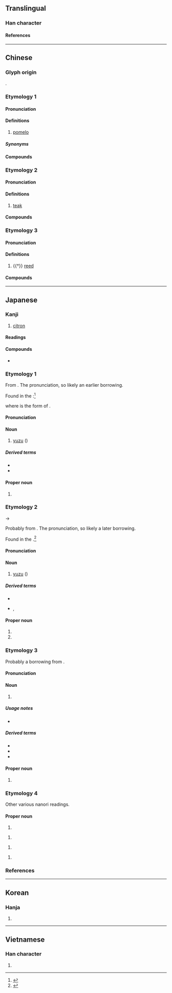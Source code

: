 {{character info/new}}
==Translingual==

===Han character===
{{Han char|rn=75|rad=木|as=05|sn=9|four=45960|canj=DLW|ids=⿰木由}}

====References====
{{Han ref|kx=0519.120|dkj=14629|dj=0907.120|hdz=21182.050|uh=67DA}}

----

==Chinese==
{{zh-forms}}

===Glyph origin===
{{Han etym}}
{{Han compound|木|由|ls=psc|c1=s|c2=p|t1=tree; wood}}.

===Etymology 1===

====Pronunciation====
{{zh-pron
|m=yòu
|c=jau6-2,jau6
|h=pfs=yu;gd=yu4
|md=iû
|mn=iū
|mn-t=iu7
|w=3hhieu
|mc=1
|oc=1
|ma=
|cat=n
}}

====Definitions====
{{zh-hanzi}}

# [[pomelo]]

=====Synonyms=====
{{zh-dial|柚子}}

====Compounds====
{{zh-der|柚子|柚仔|西柚|葡萄柚|碌柚|沙田柚}}

===Etymology 2===

====Pronunciation====
{{zh-pron
|m=yóu,yòu,1nb=Mainland,2nb=Taiwan
|c=jau4
|md=iû
|mn-t=iu5
|cat=n
}}

====Definitions====
{{zh-hanzi}}

# [[teak]]

====Compounds====
{{zh-der|柚木|柚梧}}

===Etymology 3===

====Pronunciation====
{{zh-pron
|m=zhóu,zhú,1nb=colloquial,2nb=literary
|c=zuk6
|mc=2
|oc=2
|cat=n
}}

====Definitions====
{{zh-hanzi}}

# {{†}} {{lb|zh|weaving}} [[reed]]

====Compounds====
{{zh-der|杼柚}}

----

==Japanese==

===Kanji===
{{ja-kanji|grade=|rs=木05}}

# [[citron]]

====Readings====
{{ja-readings
|goon=じく<ぢく, ゆ
|kanon=ちく, ゆう<いう
|kun=ゆず-
}}

====Compounds====
* {{ja-r|晩%白%柚|バン%ペイ%ユ|{{w|banpeiyu}}}}

===Etymology 1===
{{ja-kanjitab|ゆ|yomi=o}}
From {{der|ja|ltc|sort=ゆ|-}} {{ltc-l|柚|id=1}}. The ''{{ll|ja|呉音|goon}}'' pronunciation, so likely an earlier borrowing.

Found in the ''{{w|Wamyō Ruijushō}}'':<ref name=DJR>{{R:Daijirin}}</ref>

:{{lang|ja|'''柚'''　爾雅集注云柚（音由又以臰反）一名樤（音條和名'''由'''）...}}

where {{ja-l|由}} is the ''{{w|man'yōgana}}'' form of {{ja-l|ゆ}}.

====Pronunciation====
{{ja-pron|y=go|ゆ}}

====Noun====
{{ja-noun|ゆ}}

# {{lb|ja|possibly|_|obsolete|sort=ゆ}} [[yuzu]] (''{{w|Citrus junos}}'')

=====Derived terms=====
* {{ja-r|柚餅子|ゆべし}}
* {{ja-r|柚%味噌|ゆ%みそ}}

====Proper noun====
{{ja-pos|proper|ゆ}}

# {{surname|lang=ja|sort=ゆ}}

===Etymology 2===
{{ja-kanjitab|ゆう|yomi=o}}
{{IPAchar|/iu/}} → {{IPAchar|/juː/}}

Probably from {{der|ja|ltc|sort=ゆう|-}} {{ltc-l|柚|id=1}}. The ''{{ll|ja|漢音|kan'on}}'' pronunciation, so likely a later borrowing. {{rfv-etymology|ja}}

Found in the ''{{w|Wakan Sansai Zue}}''.<ref name=DJR>{{R:Daijirin}}</ref>

====Pronunciation====
{{ja-pron|y=kan|ゆう}}

====Noun====
{{ja-noun|ゆう|hhira=いう}}

# {{lb|ja|possibly|_|obsolete|sort=ゆう}} [[yuzu]] (''{{w|Citrus junos}}'')

=====Derived terms=====
* {{ja-r|柚%香%菊|ユウ%カ%-ギク}}
* {{ja-r|柚%香%焼|ゆう%か%やき|rom=}}, {{ja-r|柚%香%焼き|ゆう%か%やき|[[citrus]]-[[grill]]ed}}

====Proper noun====
{{ja-pos|proper|ゆう}}

# {{given name|lang=ja|female|sort=ゆう}}
# {{surname|lang=ja|sort=ゆう}}

===Etymology 3===
{{wp|lang=ja|ユズ}}
{{ja-kanjitab|ゆず|yomi=k}}
Probably a borrowing from {{bor|ja|cmn|柚子|tr=yòuzi|sort=ゆす|notext=1}}. {{rfv-etymology|ja}}

====Pronunciation====
{{ja-pron|y=k|ゆず|acc=1|acc_ref=DJR}}

====Noun====
{{ja-noun|ゆず|ユズ}}

# {{altspelling|lang=ja|柚子||[[yuzu]]}}

=====Usage notes=====
* {{U:ja:biology}}

=====Derived terms=====
* {{ja-r|柚%茶|ゆず%ちゃ}}
* {{ja-r|柚坊|ゆずぼう|{{w|swallowtail butterfly}} [[larva]]|pos=pest of citrus plants}}
* {{ja-r|柚%味噌|ゆず%みそ}}

====Proper noun====
{{ja-pos|proper|ゆず}}

# {{given name|lang=ja|female|sort=ゆず}}

===Etymology 4===
Other various nanori readings.

====Proper noun====
{{ja-pos|proper|ゆい}}

# {{given name|lang=ja|female|sort=ゆ}}

{{ja-pos|proper|ゆざき}}

# {{surname|lang=ja|sort=ゆさき}}

{{ja-pos|proper|ゆずさき}}

# {{surname|lang=ja|sort=ゆすさき}}

{{ja-pos|proper|ゆに}}

# {{given name|lang=ja|female|sort=ゆに}}

===References===
<references/>

----

==Korean==

===Hanja===
{{ko-hanja|hangeul=[[유]], [[축]]|eumhun=|rv=yu, chuk|mr=yu, ch'uk|y=yu, chwuk}}

# {{defn|lang=ko|sort=木05}}

----

==Vietnamese==

===Han character===
{{vi-hantu|[[dâu]], [[dữu]]|rs=木05}}

# {{defn|lang=vi|sort=木05}}
